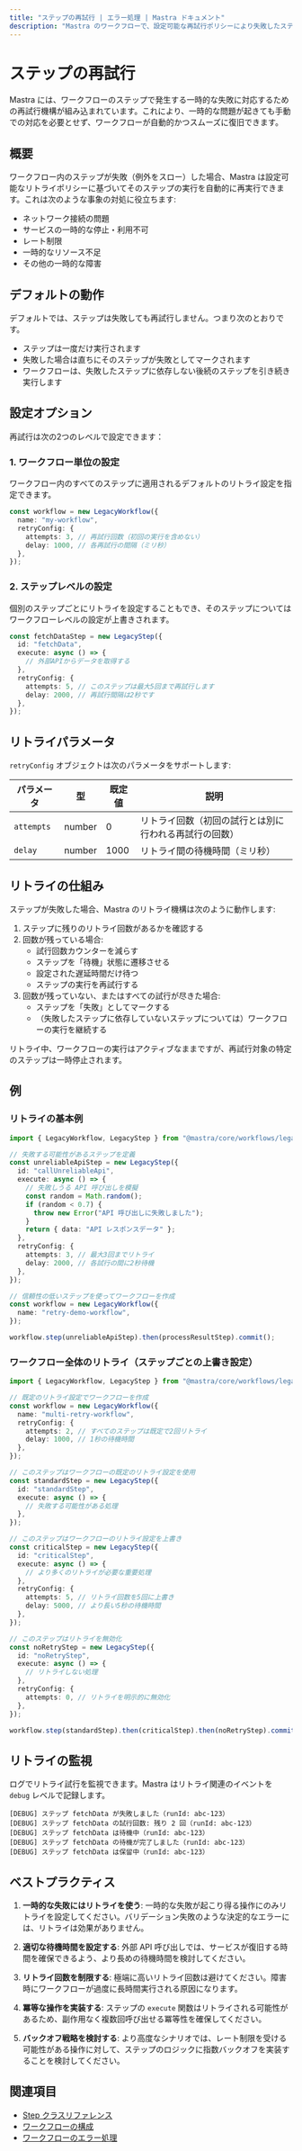 ```yaml
---
title: "ステップの再試行 | エラー処理 | Mastra ドキュメント"
description: "Mastra のワークフローで、設定可能な再試行ポリシーにより失敗したステップを自動再試行します。"
---
```


# ステップの再試行

Mastra には、ワークフローのステップで発生する一時的な失敗に対応するための再試行機構が組み込まれています。これにより、一時的な問題が起きても手動での対応を必要とせず、ワークフローが自動的かつスムーズに復旧できます。

## 概要

ワークフロー内のステップが失敗（例外をスロー）した場合、Mastra は設定可能なリトライポリシーに基づいてそのステップの実行を自動的に再実行できます。これは次のような事象の対処に役立ちます:

- ネットワーク接続の問題
- サービスの一時的な停止・利用不可
- レート制限
- 一時的なリソース不足
- その他の一時的な障害

## デフォルトの動作

デフォルトでは、ステップは失敗しても再試行しません。つまり次のとおりです。

- ステップは一度だけ実行されます
- 失敗した場合は直ちにそのステップが失敗としてマークされます
- ワークフローは、失敗したステップに依存しない後続のステップを引き続き実行します

## 設定オプション

再試行は次の2つのレベルで設定できます：

### 1. ワークフロー単位の設定

ワークフロー内のすべてのステップに適用されるデフォルトのリトライ設定を指定できます。

```typescript
const workflow = new LegacyWorkflow({
  name: "my-workflow",
  retryConfig: {
    attempts: 3, // 再試行回数（初回の実行を含めない）
    delay: 1000, // 各再試行の間隔（ミリ秒）
  },
});
```


### 2. ステップレベルの設定

個別のステップごとにリトライを設定することもでき、そのステップについてはワークフローレベルの設定が上書きされます。

```typescript
const fetchDataStep = new LegacyStep({
  id: "fetchData",
  execute: async () => {
    // 外部APIからデータを取得する
  },
  retryConfig: {
    attempts: 5, // このステップは最大5回まで再試行します
    delay: 2000, // 再試行間隔は2秒です
  },
});
```


## リトライパラメータ

`retryConfig` オブジェクトは次のパラメータをサポートします:

| パラメータ | 型     | 既定値 | 説明                                                     |
| ---------- | ------ | ------ | -------------------------------------------------------- |
| `attempts` | number | 0      | リトライ回数（初回の試行とは別に行われる再試行の回数）   |
| `delay`    | number | 1000   | リトライ間の待機時間（ミリ秒）                           |

## リトライの仕組み

ステップが失敗した場合、Mastra のリトライ機構は次のように動作します:

1. ステップに残りのリトライ回数があるかを確認する
2. 回数が残っている場合:
   - 試行回数カウンターを減らす
   - ステップを「待機」状態に遷移させる
   - 設定された遅延時間だけ待つ
   - ステップの実行を再試行する
3. 回数が残っていない、またはすべての試行が尽きた場合:
   - ステップを「失敗」としてマークする
   - （失敗したステップに依存していないステップについては）ワークフローの実行を継続する

リトライ中、ワークフローの実行はアクティブなままですが、再試行対象の特定のステップは一時停止されます。

## 例

### リトライの基本例

```typescript
import { LegacyWorkflow, LegacyStep } from "@mastra/core/workflows/legacy";

// 失敗する可能性があるステップを定義
const unreliableApiStep = new LegacyStep({
  id: "callUnreliableApi",
  execute: async () => {
    // 失敗しうる API 呼び出しを模擬
    const random = Math.random();
    if (random < 0.7) {
      throw new Error("API 呼び出しに失敗しました");
    }
    return { data: "API レスポンスデータ" };
  },
  retryConfig: {
    attempts: 3, // 最大3回までリトライ
    delay: 2000, // 各試行の間に2秒待機
  },
});

// 信頼性の低いステップを使ってワークフローを作成
const workflow = new LegacyWorkflow({
  name: "retry-demo-workflow",
});

workflow.step(unreliableApiStep).then(processResultStep).commit();
```


### ワークフロー全体のリトライ（ステップごとの上書き設定）

```typescript
import { LegacyWorkflow, LegacyStep } from "@mastra/core/workflows/legacy";

// 既定のリトライ設定でワークフローを作成
const workflow = new LegacyWorkflow({
  name: "multi-retry-workflow",
  retryConfig: {
    attempts: 2, // すべてのステップは既定で2回リトライ
    delay: 1000, // 1秒の待機時間
  },
});

// このステップはワークフローの既定のリトライ設定を使用
const standardStep = new LegacyStep({
  id: "standardStep",
  execute: async () => {
    // 失敗する可能性がある処理
  },
});

// このステップはワークフローのリトライ設定を上書き
const criticalStep = new LegacyStep({
  id: "criticalStep",
  execute: async () => {
    // より多くのリトライが必要な重要処理
  },
  retryConfig: {
    attempts: 5, // リトライ回数を5回に上書き
    delay: 5000, // より長い5秒の待機時間
  },
});

// このステップはリトライを無効化
const noRetryStep = new LegacyStep({
  id: "noRetryStep",
  execute: async () => {
    // リトライしない処理
  },
  retryConfig: {
    attempts: 0, // リトライを明示的に無効化
  },
});

workflow.step(standardStep).then(criticalStep).then(noRetryStep).commit();
```


## リトライの監視

ログでリトライ試行を監視できます。Mastra はリトライ関連のイベントを `debug` レベルで記録します。

```
[DEBUG] ステップ fetchData が失敗しました（runId: abc-123）
[DEBUG] ステップ fetchData の試行回数: 残り 2 回（runId: abc-123）
[DEBUG] ステップ fetchData は待機中（runId: abc-123）
[DEBUG] ステップ fetchData の待機が完了しました（runId: abc-123）
[DEBUG] ステップ fetchData は保留中（runId: abc-123）
```


## ベストプラクティス

1. **一時的な失敗にはリトライを使う**: 一時的な失敗が起こり得る操作にのみリトライを設定してください。バリデーション失敗のような決定的なエラーには、リトライは効果がありません。

2. **適切な待機時間を設定する**: 外部 API 呼び出しでは、サービスが復旧する時間を確保できるよう、より長めの待機時間を検討してください。

3. **リトライ回数を制限する**: 極端に高いリトライ回数は避けてください。障害時にワークフローが過度に長時間実行される原因になります。

4. **冪等な操作を実装する**: ステップの `execute` 関数はリトライされる可能性があるため、副作用なく複数回呼び出せる冪等性を確保してください。

5. **バックオフ戦略を検討する**: より高度なシナリオでは、レート制限を受ける可能性がある操作に対して、ステップのロジックに指数バックオフを実装することを検討してください。

## 関連項目

- [Step クラスリファレンス](./step-class.mdx)
- [ワークフローの構成](./workflow.mdx)
- [ワークフローのエラー処理](../../docs/workflows-legacy/error-handling.mdx)